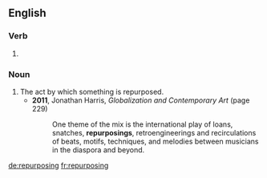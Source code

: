 ==English==

===Verb===
{{head|en|present participle}}

# {{present participle of|repurpose|lang=en}}

===Noun===
{{en-noun}}

# The act by which something is repurposed.
#* '''2011''', Jonathan Harris, ''Globalization and Contemporary Art'' (page 229)
#*: One theme of the mix is the international play of loans, snatches, '''repurposings''', retroengineerings and recirculations of beats, motifs, techniques, and melodies between musicians in the diaspora and beyond.

[[de:repurposing]]
[[fr:repurposing]]